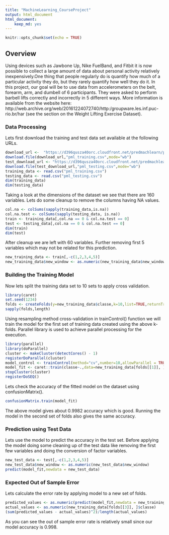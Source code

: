 ```yaml
---
title: "MachineLearning_CourseProject"
output: html_document
html_document:
    keep_md: yes
---
```


```r
knitr::opts_chunk$set(echo = TRUE)
```

## Overview
Using devices such as Jawbone Up, Nike FuelBand, and Fitbit it is now possible to collect a large amount of data about personal activity relatively inexpensively.One thing that people regularly do is quantify how much of a particular activity they do, but they rarely quantify how well they do it. In this project, our goal will be to use data from accelerometers on the belt, forearm, arm, and dumbell of 6 participants. They were asked to perform barbell lifts correctly and incorrectly in 5 different ways. More information is available from the website here: http://web.archive.org/web/20161224072740/http:/groupware.les.inf.puc-rio.br/har (see the section on the Weight Lifting Exercise Dataset).

### Data Processing

Lets first download the training and test data set available at the following URLs.

```r
download_url <-  "https://d396qusza40orc.cloudfront.net/predmachlearn/pml-training.csv"
download.file(download_url,"pml_training.csv",mode="wb")
test_download_url <- "https://d396qusza40orc.cloudfront.net/predmachlearn/pml-testing.csv"
download.file(test_download_url,"pml_testing.csv",mode="wb")
training_data <- read.csv("pml_training.csv")
testing_data <- read.csv("pml_testing.csv")
dim(training_data)
dim(testing_data)
```
Taking a look at the dimensions of the dataset we see that there are 160 variables. Lets do some cleanup to remove the columns having NA values.

```r
col.na <- colSums(sapply(training_data,is.na))
col.na.test <- colSums(sapply(testing_data, is.na))
train <- training_data[,col.na == 0 & col.na.test == 0]
test <- testing_data[,col.na == 0 & col.na.test == 0]
dim(train)
dim(test)
```
After cleanup we are left with 60 variables. Further removing first 5 variables which may not be related for this prediction.

```r
new_training_data <- train[,-c(1,2,3,4,5)]
new_training_data$new_window <- as.numeric(new_training_data$new_window)
```

### Building the Training Model

Now lets split the training data set to 10 sets to apply cross validation.
```r
library(caret)
set.seed(1234)
folds <- createFolds(y=new_training_data$classe,k=10,list=TRUE,returnTrain = TRUE)
sapply(folds,length)
```
Using resampling method cross-validation in trainControl() function we will train the model for the first set of training data created using the above k-folds. Parallel library is used to achieve parallel processing for the execution.

```r
library(parallel)
library(doParallel)
cluster <- makeCluster(detectCores() - 1)
registerDoParallel(cluster)
model_control <- trainControl(method="cv",number=10,allowParallel = TRUE)
model_fit <- caret::train(classe~.,data=new_training_data[folds[[1]], ],method="rf",trControl=model_control)
stopCluster(cluster)
registerDoSEQ()
```
Lets check the accuracy of the fitted model on the dataset using confusionMatrix().

```r
confusionMatrix.train(model_fit)
```
The above model gives about 0.9982 accuracy which is good.
Running the model in the second set of folds also gives the same accuracy. 

### Prediction using Test Data
Lets use the model to predict the accuracy in the test set. Before applying the model doing some cleaning up of the test data like removing the first few variables and doing the conversion of factor variables.
```r
new_test_data <- test[,-c(1,2,3,4,5)]
new_test_data$new_window <- as.numeric(new_test_data$new_window)
predict(model_fit,newdata = new_test_data)
```

### Expected Out of Sample Error
Lets calculate the error rate by applying model to a new set of folds.
```r
predicted_values <- as.numeric(predict(model_fit,newdata = new_training_data[folds[[3]], ]))
actual_values <- as.numeric(new_training_data[folds[[3]], ]$classe)
(sum(predicted_values - actual_values)^2)/length(actual_values)
```
As you can see the out of sample error rate is relatively small since our model accuracy is 0.998.